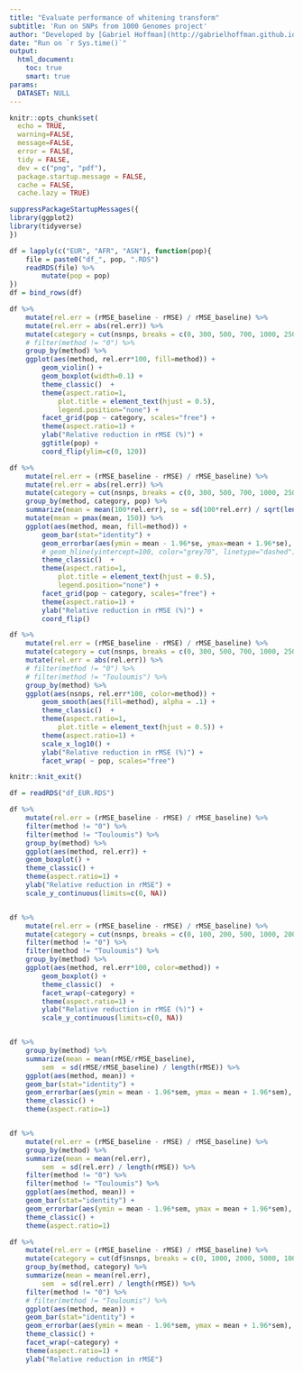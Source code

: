 ```yaml
---
title: "Evaluate performance of whitening transform"
subtitle: 'Run on SNPs from 1000 Genomes project'
author: "Developed by [Gabriel Hoffman](http://gabrielhoffman.github.io/)"
date: "Run on `r Sys.time()`"
output: 
  html_document:
    toc: true
    smart: true
params:
  DATASET: NULL
---
```



<!--- 

cd /hpc/users/hoffmg01/work/decorrelate_analysis

git pull 
R

system("git pull"); rmarkdown::render("eval_whitening.Rmd")



# https://hoffmg01.hpc.mssm.edu/decorrelate_analysis


--->


```r
knitr::opts_chunk$set(
  echo = TRUE,
  warning=FALSE,
  message=FALSE,
  error = FALSE,
  tidy = FALSE,
  dev = c("png", "pdf"),
  package.startup.message = FALSE,
  cache = FALSE,
  cache.lazy = TRUE)
```


```r
suppressPackageStartupMessages({
library(ggplot2)
library(tidyverse)
})
```

```r
df = lapply(c("EUR", "AFR", "ASN"), function(pop){
	file = paste0("df_", pop, ".RDS")
	readRDS(file) %>%
		mutate(pop = pop)
})
df = bind_rows(df)

df %>%
	mutate(rel.err = (rMSE_baseline - rMSE) / rMSE_baseline) %>%
	mutate(rel.err = abs(rel.err)) %>%
	mutate(category = cut(nsnps, breaks = c(0, 300, 500, 700, 1000, 2500, Inf))) %>%
	# filter(method != "0") %>%
	group_by(method) %>%
	ggplot(aes(method, rel.err*100, fill=method)) + 
		geom_violin() +
		geom_boxplot(width=0.1) +
		theme_classic()  +
		theme(aspect.ratio=1, 
			plot.title = element_text(hjust = 0.5),
			legend.position="none") +
		facet_grid(pop ~ category, scales="free") +
		theme(aspect.ratio=1) +
		ylab("Relative reduction in rMSE (%)") +
		ggtitle(pop) +
		coord_flip(ylim=c(0, 120))
```


```r
df %>%
	mutate(rel.err = (rMSE_baseline - rMSE) / rMSE_baseline) %>%
	mutate(rel.err = abs(rel.err)) %>%
	mutate(category = cut(nsnps, breaks = c(0, 300, 500, 700, 1000, 2500, Inf))) %>%
	group_by(method, category, pop) %>%
	summarize(mean = mean(100*rel.err), se = sd(100*rel.err) / sqrt(length(rel.err))) %>%
	mutate(mean = pmax(mean, 150)) %>%
	ggplot(aes(method, mean, fill=method)) + 
		geom_bar(stat="identity") +
		geom_errorbar(aes(ymin = mean - 1.96*se, ymax=mean + 1.96*se), width=0) +
		# geom_hline(yintercept=100, color="grey70", linetype="dashed") + 
		theme_classic()  +
		theme(aspect.ratio=1, 
			plot.title = element_text(hjust = 0.5),
			legend.position="none") +
		facet_grid(pop ~ category, scales="free") +
		theme(aspect.ratio=1) +
		ylab("Relative reduction in rMSE (%)") +
		coord_flip() 
```



```r
df %>%
	mutate(rel.err = (rMSE_baseline - rMSE) / rMSE_baseline) %>%
	mutate(category = cut(nsnps, breaks = c(0, 300, 500, 700, 1000, 2500, Inf))) %>%
	mutate(rel.err = abs(rel.err)) %>%
	# filter(method != "0") %>%
	# filter(method != "Touloumis") %>%
	group_by(method) %>%
	ggplot(aes(nsnps, rel.err*100, color=method)) + 
		geom_smooth(aes(fill=method), alpha = .1) + 
		theme_classic()  +
		theme(aspect.ratio=1, 
			plot.title = element_text(hjust = 0.5)) +
		theme(aspect.ratio=1) +
		scale_x_log10() +
		ylab("Relative reduction in rMSE (%)") +
		facet_wrap( ~ pop, scales="free") 
```


```r
knitr::knit_exit()
```



```r
df = readRDS("df_EUR.RDS")
```

```r
df %>%
	mutate(rel.err = (rMSE_baseline - rMSE) / rMSE_baseline) %>%
	filter(method != "0") %>%
	filter(method != "Touloumis") %>%
	group_by(method) %>%
	ggplot(aes(method, rel.err)) + 
	geom_boxplot() +
	theme_classic() +
	theme(aspect.ratio=1) +
	ylab("Relative reduction in rMSE") +
	scale_y_continuous(limits=c(0, NA))


df %>%
	mutate(rel.err = (rMSE_baseline - rMSE) / rMSE_baseline) %>%
	mutate(category = cut(nsnps, breaks = c(0, 100, 200, 500, 1000, 2000, 5000, Inf))) %>%
	filter(method != "0") %>%
	filter(method != "Touloumis") %>%
	group_by(method) %>%
	ggplot(aes(method, rel.err*100, color=method)) + 
		geom_boxplot() +
		theme_classic()  +
		facet_wrap(~category) +
		theme(aspect.ratio=1) +
		ylab("Relative reduction in rMSE (%)") +
		scale_y_continuous(limits=c(0, NA))


df %>%
	group_by(method) %>%
	summarize(mean = mean(rMSE/rMSE_baseline), 
		sem  = sd(rMSE/rMSE_baseline) / length(rMSE)) %>%
	ggplot(aes(method, mean)) + 
	geom_bar(stat="identity") +
	geom_errorbar(aes(ymin = mean - 1.96*sem, ymax = mean + 1.96*sem), width=.1, color="red") +
	theme_classic() +
	theme(aspect.ratio=1)


df %>%
	mutate(rel.err = (rMSE_baseline - rMSE) / rMSE_baseline) %>%
	group_by(method) %>%
	summarize(mean = mean(rel.err), 
		sem  = sd(rel.err) / length(rMSE)) %>%
	filter(method != "0") %>%
	filter(method != "Touloumis") %>%
	ggplot(aes(method, mean)) + 
	geom_bar(stat="identity") +
	geom_errorbar(aes(ymin = mean - 1.96*sem, ymax = mean + 1.96*sem), width=.1, color="red") +
	theme_classic() +
	theme(aspect.ratio=1)

df %>%
	mutate(rel.err = (rMSE_baseline - rMSE) / rMSE_baseline) %>%
	mutate(category = cut(df$nsnps, breaks = c(0, 1000, 2000, 5000, 10000, Inf))) %>%
	group_by(method, category) %>%
	summarize(mean = mean(rel.err), 
		sem  = sd(rel.err) / length(rMSE)) %>%
	filter(method != "0") %>%
	# filter(method != "Touloumis") %>%
	ggplot(aes(method, mean)) + 
	geom_bar(stat="identity") +
	geom_errorbar(aes(ymin = mean - 1.96*sem, ymax = mean + 1.96*sem), width=.1, color="red") +
	theme_classic() +
	facet_wrap(~category) + 
	theme(aspect.ratio=1) +
	ylab("Relative reduction in rMSE")
```
















